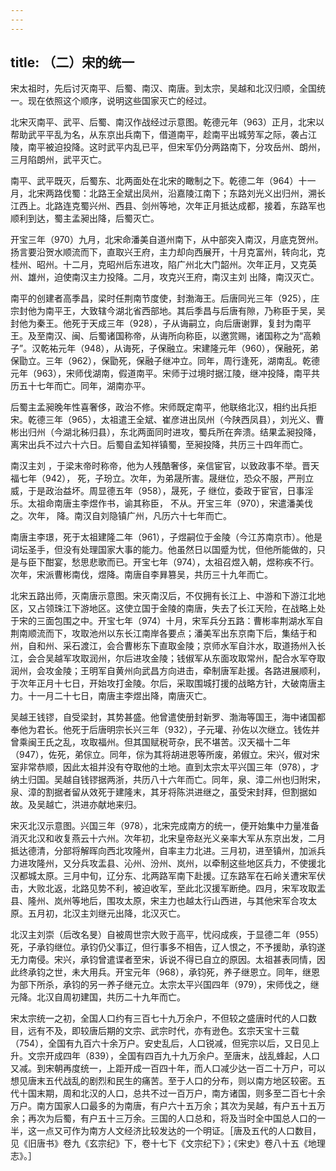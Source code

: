 ```yaml
---
---
---
```

title: （二）宋的统一
---



宋太祖时，先后讨灭南平、后蜀、南汉、南唐。到太宗，吴越和北汉归顺，全国统一。现在依照这个顺序，说明这些国家灭亡的经过。

北宋灭南平、武平、后蜀、南汉作战经过示意图。乾德元年（963）正月，北宋以帮助武平平乱为名，从东京出兵南下，借道南平，趁南平出城劳军之际，袭占江陵，南平被迫投降。这时武平内乱已平，但宋军仍分两路南下，分攻岳州、朗州，三月陷朗州，武平灭亡。

南平、武平既灭，后蜀东、北两面处在北宋的瞰制之下。乾德二年（964）十一月，北宋两路伐蜀：北路王全斌出凤州，沿嘉陵江南下；东路刘光义出归州，溯长江西上。北路连克蜀兴州、西县、剑州等地，次年正月抵达成都，接着，东路军也顺利到达，蜀主孟昶出降，后蜀灭亡。

开宝三年（970）九月，北宋命潘美自道州南下，从中部突入南汉，月底克贺州。扬言要沿贺水顺流而下，直取兴王府，主力却向西展开，十月克富州，转向北，克桂州、昭州。十二月，克昭州后东进攻，陷广州北大门韶州。次年正月，又克英州、雄州，迫使南汉主力投降。二月，攻克兴王府，南汉主刘 出降，南汉灭亡。

南平的创建者高季昌，梁时任荆南节度使，封渤海王。后唐同光三年（925），庄宗封他为南平王，大致辖今湖北省西部地。其后季昌与后唐有隙，乃称臣于吴，吴封他为秦王。他死于天成三年（928），子从诲嗣立，向后唐谢罪，复封为南平王。及至南汉、闽、后蜀诸国称帝，从诲所向称臣，以邀赏赐，诸国称之为“高赖子”。汉乾祐元年（948），从诲死，子保融立。宋建隆元年（960），保融死，弟保勖立。三年（962），保勖死，保融子继冲立。同年，周行逢死，湖南乱。乾德元年（963），宋师伐湖南，假道南平。宋师于过境时据江陵，继冲投降，南平共历五十七年而亡。同年，湖南亦平。

后蜀主孟昶晚年性喜奢侈，政治不修。宋师既定南平，他联络北汉，相约出兵拒宋。乾德三年（965），太祖遣王全斌、崔彦进出凤州（今陕西凤县），刘光义、曹彬出归州（今湖北秭归县），东北两面同时进攻，蜀兵所在奔溃。结果孟昶投降，离宋出兵不过六十六日。后蜀自孟知祥镇蜀，至昶投降，共历三十四年而亡。

南汉主刘 ，于梁末帝时称帝，他为人残酷奢侈，亲信宦官，以致政事不举。晋天福七年（942）， 死，子玢立。次年，为弟晟所害。晟继位，恐众不服，严刑立威，于是政治益坏。周显德五年（958），晟死，子 继位，委政于宦官，日事淫乐。太祖命南唐主李煜作书，谕其称臣， 不从。开宝三年（970），宋遣潘美伐之。次年， 降。南汉自刘隐镇广州，凡历六十七年而亡。

南唐主李璟，死于太祖建隆二年（961），子煜嗣位于金陵（今江苏南京市）。他是词坛圣手，但没有处理国家大事的能力。他虽然日以国蹙为忧，但他所能做的，只是与臣下酣宴，愁思悲歌而已。开宝七年（974），太祖召煜入朝，煜称疾不行。次年，宋派曹彬南伐，煜降。南唐自李昪篡吴，共历三十九年而亡。

北宋五路出师，灭南唐示意图。宋灭南汉后，不仅拥有长江上、中游和下游江北地区，又占领珠江下游地区。这使立国于金陵的南唐，失去了长江天险，在战略上处于宋的三面包围之中。开宝七年（974）十月，宋军兵分五路：曹彬率荆湖水军自荆南顺流而下，攻取池州以东长江南岸各要点；潘美军出东京南下后，集结于和州，自和州、采石渡江，会合曹彬东下直取金陵；京师水军自汴水，取道扬州入长江，会合吴越军攻取润州，尔后进攻金陵；钱俶军从东面攻取常州，配合水军夺取润州，会攻金陵；王明军自黄州向武昌方向进击，牵制唐军赴援。各路进展顺利，于次年正月十七日，开始攻打金陵。尔后，采取围城打援的战略方针，大破南唐主力。十一月二十七日，南唐主李煜出降，南唐灭亡。

吴越王钱镠，自受梁封，其势甚盛。他曾遣使册封新罗、渤海等国王，海中诸国都奉他为君长。他死于后唐明宗长兴三年（932），子元瓘、孙佐以次继立。钱佐并曾乘闽王氏之乱，攻取福州。但其国赋税苛杂，民不堪苦。汉天福十二年（947），佐死，弟倧立。同年，倧为其将胡进恩等所废，弟俶立。宋兴，俶对宋室非常恭顺，因此太祖并没有夺取他的土地。直到太宗太平兴国三年（978），才纳土归国。吴越自钱镠据两浙，共历八十六年而亡。同年，泉、漳二州也归附宋，泉、漳的割据者留从效死于建隆末，其牙将陈洪进继之，虽受宋封拜，但割据如故。及吴越亡，洪进亦献地来归。

宋灭北汉示意图。兴国三年（978），北宋完成南方的统一，便开始集中力量准备消灭北汉和收复燕云十六州。次年初，北宋皇帝赵光义亲率大军从东京出发，二月抵达德清，分部将解晖向西北攻隆州，自率主力北进。三月初，进至镇州，加派兵力进攻隆州，又分兵攻盂县、沁州、汾州、岚州，以牵制这些地区兵力，不使援北汉都城太原。三月中旬，辽分东、北两路军南下赴援。辽东路军在石岭关遭宋军伏击，大败北返，北路见势不利，被迫收军，至此北汉援军断绝。四月，宋军攻取盂县、隆州、岚州等地后，围攻太原，宋主力也越太行山西进，与其他宋军合攻太原。五月初，北汉主刘继元出降，北汉灭亡。

北汉主刘崇（后改名旻）自被周世宗大败于高平，忧闷成疾，于显德二年（955）死，子承钧继位。承钧仍父事辽，但行事多不相告，辽人恨之，不予援助，承钧遂无力南侵。宋兴，承钧曾遣谍者至宋，诉说不得已自立的原因。太祖甚表同情，因此终承钧之世，未大用兵。开宝元年（968），承钧死，养子继恩立。同年，继恩为部下所杀，承钧的另一养子继元立。太宗太平兴国四年（979），宋师伐之，继元降。北汉自周初建国，共历二十九年而亡。

宋太宗统一之初，全国人口约有三百七十九万余户，不但较之盛唐时代的人口数目，远有不及，即较唐后期的文宗、武宗时代，亦有逊色。玄宗天宝十三载（754），全国有九百六十余万户。安史乱后，人口锐减，但宪宗以后，又日见上升。文宗开成四年（839），全国有四百九十九万余户。至唐末，战乱蜂起，人口又减。到宋朝再度统一，上距开成一百四十年，而人口减少达一百二十万户，可以想见唐末五代战乱的剧烈和民生的痛苦。至于人口的分布，则以南方地区较密。五代十国末期，周和北汉的人口，总共不过一百万户，南方诸国，则多至二百七十余万户。南方国家人口最多的为南唐，有户六十五万余；其次为吴越，有户五十五万余；再次为后蜀，有户五十三万余。三国的人口总和，将及当时全中国总人口的一半，这一点又可作为南方人文经济比较发达的一个明证。［唐及五代的人口数目，见《旧唐书》卷九《玄宗纪》下，卷十七下《文宗纪下》；《宋史》卷八十五《地理志》。］